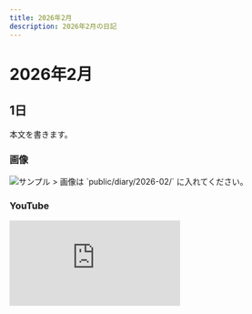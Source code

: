 ```yaml
---
title: 2026年2月
description: 2026年2月の日記
---
```


# 2026年2月

## 1日
本文を書きます。

### 画像
<img src="/diary/2026-02/sample.jpg" alt="サンプル" />
> 画像は `public/diary/2026-02/` に入れてください。

### YouTube
<div style={{position:'relative', paddingTop:'56.25%'}}>
  <iframe
    src="https://www.youtube.com/embed/VIDEO_ID"
    title="2026年2月の動画"
    style={{position:'absolute', inset:0, width:'100%', height:'100%'}}
    frameBorder="0"
    allow="accelerometer; autoplay; clipboard-write; encrypted-media; gyroscope; picture-in-picture; web-share"
    allowFullScreen
  />
</div>
